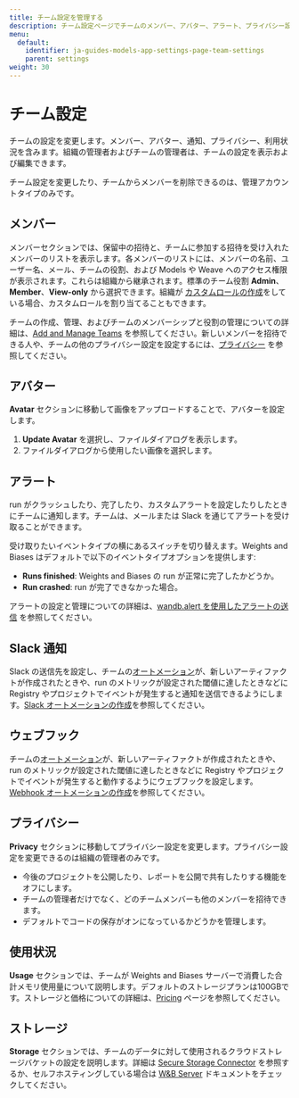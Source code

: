 ```yaml
---
title: チーム設定を管理する
description: チーム設定ページでチームのメンバー、アバター、アラート、プライバシー設定を管理します。
menu:
  default:
    identifier: ja-guides-models-app-settings-page-team-settings
    parent: settings
weight: 30
---
```



# チーム設定

チームの設定を変更します。メンバー、アバター、通知、プライバシー、利用状況を含みます。組織の管理者およびチームの管理者は、チームの設定を表示および編集できます。

<Note>
チーム設定を変更したり、チームからメンバーを削除できるのは、管理アカウントタイプのみです。
</Note>

## メンバー
メンバーセクションでは、保留中の招待と、チームに参加する招待を受け入れたメンバーのリストを表示します。各メンバーのリストには、メンバーの名前、ユーザー名、メール、チームの役割、および Models や Weave へのアクセス権限が表示されます。これらは組織から継承されます。標準のチーム役割 **Admin**、**Member**、**View-only** から選択できます。組織が [カスタムロールの作成](/ja/guides/hosting/iam/access-management/manage-organization#create-custom-roles)をしている場合、カスタムロールを割り当てることもできます。

チームの作成、管理、およびチームのメンバーシップと役割の管理についての詳細は、[Add and Manage Teams](/ja/guides/hosting/iam/access-management/manage-organization#add-and-manage-teams) を参照してください。新しいメンバーを招待できる人や、チームの他のプライバシー設定を設定するには、[プライバシー](#privacy) を参照してください。

## アバター

**Avatar** セクションに移動して画像をアップロードすることで、アバターを設定します。

1. **Update Avatar** を選択し、ファイルダイアログを表示します。
2. ファイルダイアログから使用したい画像を選択します。

## アラート

run がクラッシュしたり、完了したり、カスタムアラートを設定したりしたときにチームに通知します。チームは、メールまたは Slack を通じてアラートを受け取ることができます。

受け取りたいイベントタイプの横にあるスイッチを切り替えます。Weights and Biases はデフォルトで以下のイベントタイプオプションを提供します:

* **Runs finished**: Weights and Biases の run が正常に完了したかどうか。
* **Run crashed**: run が完了できなかった場合。

アラートの設定と管理についての詳細は、[wandb.alert を使用したアラートの送信](/ja/guides/models/track/runs/alert) を参照してください。

## Slack 通知

Slack の送信先を設定し、チームの[オートメーション](/ja/guides/core/automations/)が、新しいアーティファクトが作成されたときや、run のメトリックが設定された閾値に達したときなどに Registry やプロジェクトでイベントが発生すると通知を送信できるようにします。[Slack オートメーションの作成](/ja/guides/core/automations/create-automations/slack)を参照してください。

<Info>
<EnterpriseOnly/>
</Info>

## ウェブフック

チームの[オートメーション](/ja/guides/core/automations/)が、新しいアーティファクトが作成されたときや、run のメトリックが設定された閾値に達したときなどに Registry やプロジェクトでイベントが発生すると動作するようにウェブフックを設定します。[Webhook オートメーションの作成](/ja/guides/core/automations/create-automations/slack)を参照してください。

<Info>
<EnterpriseOnly/>
</Info>

## プライバシー

**Privacy** セクションに移動してプライバシー設定を変更します。プライバシー設定を変更できるのは組織の管理者のみです。

- 今後のプロジェクトを公開したり、レポートを公開で共有したりする機能をオフにします。
- チームの管理者だけでなく、どのチームメンバーも他のメンバーを招待できます。
- デフォルトでコードの保存がオンになっているかどうかを管理します。

## 使用状況

**Usage** セクションでは、チームが Weights and Biases サーバーで消費した合計メモリ使用量について説明します。デフォルトのストレージプランは100GBです。ストレージと価格についての詳細は、[Pricing](https://wandb.ai/site/pricing) ページを参照してください。

## ストレージ

**Storage** セクションでは、チームのデータに対して使用されるクラウドストレージバケットの設定を説明します。詳細は [Secure Storage Connector](/ja/teams#secure-storage-connector) を参照するか、セルフホスティングしている場合は [W&B Server](/ja/guides/hosting/data-security/secure-storage-connector) ドキュメントをチェックしてください。